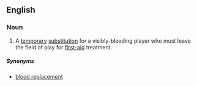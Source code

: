 ==English==

===Noun===
{{en-noun|head=[[blood]] [[bin]]}}

# {{context|rugby}} A [[temporary]] [[substitution]] for a visibly-bleeding player who must leave the field of play for [[first-aid]] treatment.

=====Synonyms=====
* [[blood replacement]]